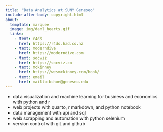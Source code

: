 ```yaml
---
title: "Data Analytics at SUNY Geneseo" 
include-after-body: copyright.html
about:
  template: marquee
  image: img/danl_hearts.gif
  links:
    - text: r4ds
      href: https://r4ds.had.co.nz
    - text: moderndive
      href: https://moderndive.com
    - text: socviz
      href: https://socviz.co
    - text: mckinney
      href: https://wesmckinney.com/book/
    - text: email
      href: mailto:bchoe@geneseo.edu
---
```


- data visualization and machine learning for business and economics with python and r 
- web projects with quarto, r markdown, and python notebook
- data management with api and sql
- web scrapping and automation with python selenium
- version control with git and github


<br><br>
<br><br>
<br><br>
